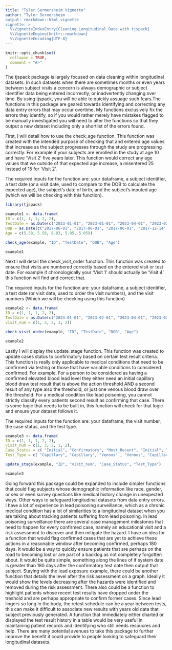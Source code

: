 ```yaml
---
title: "Tyler Sermersheim Vignette"
author: "Tyler Sermersheim
output: rmarkdown::html_vignette
vignette: >
  %\VignetteIndexEntry{Cleaning Longitudinal Data with tjspack}
  %\VignetteEngine{knitr::rmarkdown}
  %\VignetteEncoding{UTF-8}
---
```


```r
knitr::opts_chunk$set(
  collapse = TRUE,
  comment = "#>"
)
```

The tjspack package is largely focused on data cleaning within longitudinal datasets. In such datasets when there are sometimes months or even years between subject visits a concern is always demographic or subject identifier data being entered incorrectly, or inadvertently changing over time. By using tjspack, you will be able to quickly assuage such fears.The functions in this package are geared towards identifying and correcting any data entry errors that may occur overtime. My functions exclusively fix the errors they identify, so if you would rather merely have mistakes flagged to be manually investigated you will need to alter the functions so that they output a new dataset including only a shortlist of the errors found.


First, I will detail how to use the check_age function. This function was created with the intended purpose of checking that and entered age values that increase as the subject progresses through the study are progressing correctly. For example if your subjects are enrolled in the study at age 10 and have 'Visit 2' five years later. This function would correct any age values that we outside of that expected age increase, a misentered 25 instead of 15 for 'Visit 2'.

The required inputs for the function are: your dataframe, a subject identifier, a test date (or a visit date, used to compare to the DOB to calculate the expected age), the subject's date of birth, and the subject's inputed age (which we will be checking with this function).
```r
library(tjspack)

example1 <- data.frame(
ID = c(1, 1, 1, 2, 2),
TestDate = as.Date(c("2023-01-01", "2023-01-01", "2023-04-01", "2023-02-01", "2023-02-01")),
DOB = as.Date(c("2017-06-01", "2017-06-01", "2017-06-01", "2017-12-14", "2017-12-14")),
Age = c(5.58, 5.58, 8.83, 5.05, 5.05))

check_age(example, "ID", "TestDate", "DOB", "Age")

example1
```

Next I will detail the check_visit_order function. This function was created to ensure that visits are numbered correctly based on the entered visit or test date. For example if chronologically your 'Visit 1' should actually be 'Visit 4' this function will find and correct that.

The required inputs for the function are: your dataframe, a subject identifier, a test date (or visit date, used to order the visit numbers), and the visit numbers (Which we will be checking using this function)
```r
example2 <- data.frame(
ID = c(1, 1, 1, 2, 2),
TestDate = as.Date(c("2023-01-01", "2023-02-01", "2023-04-01", "2023-02-01", "2023-02-01")),
visit_num = c(1, 3, 2, 1, 2))

check_visit_order(example, "ID", "TestDate", "DOB", "Age")

example2
```

Lastly I will display the update_stage function. This function was created to update cases status to confirmatory based on certain test result criteria. This function is really only applicable to medical conditions that need to be confirmed via testing or those that have variable conditions to considered confirmed. For example. For a person to be considered as having a confirmed elevated blood lead level they either need an initial capillary blood draw test result that is above the action threshold AND a second result of any type also the threshold, or just one venous blood draw over the threshold. For a medical condition like lead poisoning, you cannot strictly classify every patients second result as confirming that case. There is some logic that needs to be built in, this function will check for that logic and ensure your dataset follows it.

The required inputs for the function are: your dataframe, the visit number, the case status, and the test type.
```r
example3 <- data.frame(
ID = c(1, 1, 1, 2, 2),
visit_num = c(1, 3, 2, 1, 2),
Case_Status = c( "Initial", "Confirmatory", "Most_Recent", "Initial", "Most_Recent"),
Test_Type = c( "Capillary", "Capillary", "Venous" , "Venous", "Capillary"))

update_stage(example, "ID", "visit_num", "Case_Status", "Test_Type")

example3
```

Going forward this package could be expanded to include simpler functions that could flag subjects whose demographic information like race, gender, or sex or even survey questions like medical history change in unexpected ways. Other ways to safeguard longitudinal datasets from data entry errors. I have a lot of experience in lead poisoning surveillance, which as a chronic medical condition has a lot of similarities to a longitudinal dataset when you are talking about tracking patients suffering from lead poisoning. In lead poisoning surveillance there are several case management milestones that need to happen for every confirmed case, namely an educational visit and a risk assessment to discover and then mitigate the hazard. I have an idea for a function that would flag confirmed cases that are yet to achieve these actions in a reasonable window after becoming confirmed, perhaps 180 days. It would be a way to quickly ensure patients that are perhaps on the road to becoming lost or are part of a backlog as not completely forgotten about. It would be quite simple, something along the lines of if system date is greater than 180 days after the confirmatory test date then output that subject. Staying with the lead exposure example, there could be another function that details the level after the risk assessment on a graph. Ideally it would show the levels decreasing after the hazards were identified and removed during the risk assessment. There also could be a function to highlight patients whose recent test results have dropped under the treshold and are perhaps appropriate to confirm former cases. Since lead lingers so long in the body, the retest schedule can be a year between tests, this can make it difficult to associate new results with years old data that subject previously generated. A function that immediately either charted or displayed the test result history in a table would be very useful in maintaining patient records and identifying who still needs resoucres and help. There are many potential avenues to take this package to further improve the benefit it could provide to people looking to safeguard their longitudinal datasets.
